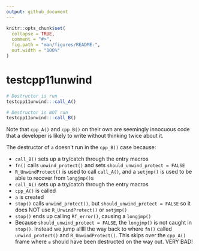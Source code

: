 ```yaml
---
output: github_document
---
```


<!-- README.md is generated from README.Rmd. Please edit that file -->

```r
knitr::opts_chunk$set(
  collapse = TRUE,
  comment = "#>",
  fig.path = "man/figures/README-",
  out.width = "100%"
)
```

# testcpp11unwind

```r
# Destructor is run
testcpp11unwind:::call_A()

# Destructor is NOT run
testcpp11unwind:::call_B()
```

Note that `cpp_A()` and `cpp_B()` on their own are seemingly innocuous code that a developer is likely to write without thinking twice about it.
 
The destructor of `a` doesn't run in the `cpp_B()` case because:

  - `call_B()` sets up a try/catch through the entry macros
  - `fn()` calls `unwind_protect()` and sets `should_unwind_protect = FALSE`
  - `R_UnwindProtect()` is used to call `call_A()`, and a `setjmp()` is used
    to be able to recover from `longjmp()`s
  - `call_A()` sets up a try/catch through the entry macros
  - `cpp_A()` is called
  - `a` is created
  - `stop()` calls `unwind_protect()`, but `should_unwind_protect = FALSE` so
    it does NOT use `R_UnwindProtect()` or `setjmp()`
  - `stop()` ends up calling `Rf_error()`, causing a `longjmp()`
  - Because `should_unwind_protect = FALSE`, the `longjmp()` is not caught in
    `stop()`. Instead we jump alllll the way back to where `fn()` called
    `unwind_protect()` and `R_UnwindProtect()`. This skips over the `cpp_A()`
    frame where `a` should have been destructed on the way out. VERY BAD!
